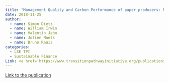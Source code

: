```yaml
---
title: "Management Quality and Carbon Performance of paper producers: November 2018 update"
date: 2018-11-25
author:
  - name: Simon Dietz
  - name: William Irwin
  - name: Valentin Jahn
  - name: Jolien Noels 
  - name: Bruno Rauis
categories: 
  - LSE TPI
  - Sustainable Finance
Link: <a href='https://www.transitionpathwayinitiative.org/publications/uploads/2018-management-quality-and-carbon-performance-of-paper-producers-november-2018-update'>Link</a>
---
```


[Link to the publication](https://www.transitionpathwayinitiative.org/publications/uploads/2018-management-quality-and-carbon-performance-of-paper-producers-november-2018-update)

